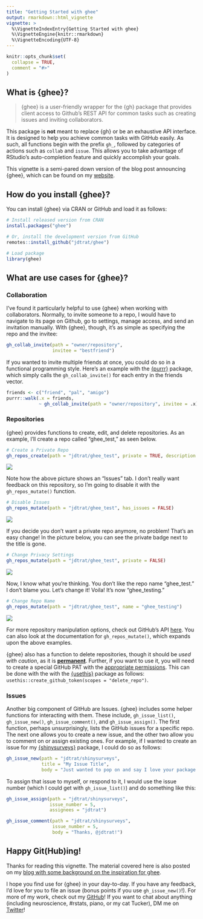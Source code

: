 ```yaml
---
title: "Getting Started with ghee"
output: rmarkdown::html_vignette
vignette: >
  %\VignetteIndexEntry{Getting Started with ghee}
  %\VignetteEngine{knitr::rmarkdown}
  %\VignetteEncoding{UTF-8}
---
```


```r
knitr::opts_chunk$set(
  collapse = TRUE,
  comment = "#>"
)
```

## What is {ghee}?

> {ghee} is a user-friendly wrapper for the {gh} package that provides client access to Github's REST API for common tasks such as creating issues and inviting collaborators.

This package is **not** meant to replace {gh} or be an exhaustive API interface. It is designed to help you achieve common tasks with GitHub easily. As such, all functions begin with the prefix `gh_`, followed by categories of actions such as `collab` and `issue`. This allows you to take advantage of RStudio's auto-completion feature and quickly accomplish your goals.

This vignette is a semi-pared down version of the blog post announcing {ghee}, which can be found on my [website](https://jdtrat.com/).

## How do you install {ghee}?

You can install {ghee} via CRAN or GitHub and load it as follows:

``` r
# Install released version from CRAN
install.packages("ghee")

# Or, install the development version from GitHub
remotes::install_github("jdtrat/ghee")

# Load package
library(ghee)
```

## What are use cases for {ghee}?

### Collaboration

I've found it particularly helpful to use {ghee} when working with collaborators. Normally, to invite someone to a repo, I would have to navigate to its page on Github, go to settings, manage access, and send an invitation manually. With {ghee}, though, it's as simple as specifying the repo and the invitee:

```r
gh_collab_invite(path = "owner/repository",
                 invitee = "bestfriend")
```

If you wanted to invite multiple friends at once, you could do so in a functional programming style. Here's an example with the [{purrr}](http://purrr.tidyverse.org/) package, which simply calls the `gh_collab_invite()` for each entry in the friends vector.

```r
friends <- c("friend", "pal", "amigo")
purrr::walk(.x = friends, 
            ~ gh_collab_invite(path = "owner/repository", invitee = .x))
```

### Repositories

{ghee} provides functions to create, edit, and delete repositories. As an example, I'll create a repo called "ghee_test," as seen below.

```r
# Create a Private Repo
gh_repos_create(path = "jdtrat/ghee_test", private = TRUE, description = "A test repository.")
```

![](ghee-images/ghee_test_create.png)

Note how the above picture shows an "Issues" tab. I don't really want feedback on this repository, so I'm going to disable it with the `gh_repos_mutate()` function.

```r
# Disable Issues
gh_repos_mutate(path = "jdtrat/ghee_test", has_issues = FALSE)
```

![](ghee-images/ghee_test_mutate_issues.png)

If you decide you don't want a private repo anymore, no problem! That's an easy change! In the picture below, you can see the private badge next to the title is gone.

```r
# Change Privacy Settings
gh_repos_mutate(path = "jdtrat/ghee_test", private = FALSE)
```

![](ghee-images/ghee_test_mutate_privacy.png)

Now, I know what you're thinking. You don't like the repo name "ghee_test." I don't blame you. Let's change it! Voila! It's now "ghee_testing."

```r
# Change Repo Name
gh_repos_mutate(path = "jdtrat/ghee_test", name = "ghee_testing")
```

![](ghee-images/ghee_test_mutate_name.png)

For more repository manipulation options, check out GitHub's API [here](https://docs.github.com/en/rest/reference/repos#update-a-repository). You can also look at the documentation for `gh_repos_mutate()`, which expands upon the above examples.

{ghee} also has a function to delete repositories, though it should be *used with caution*, as it is [**permanent**]{.ul}. Further, if you want to use it, you will need to create a special GitHub PAT with the [appropriate permissions](https://docs.github.com/en/github/administering-a-repository/deleting-a-repository). This can be done with the with the [{usethis}](http://usethis.r-lib.org) package as follows: `usethis::create_github_token(scopes = "delete_repo")`.

### Issues

Another big component of GitHub are Issues. {ghee} includes some helper functions for interacting with them. These include, `gh_issue_list()`, `gh_issue_new()`, `gh_issue_comment()`, and `gh_issue_assign()`. The first function, perhaps unsurprisingly, lists the GitHub issues for a specific repo. The next one allows you to create a new issue, and the other two allow you to comment on or assign existing ones. For example, if I wanted to create an issue for my [{shinysurveys}](https://github.com/jdtrat/shinysurveys) package, I could do so as follows:

```r
gh_issue_new(path = "jdtrat/shinysurveys", 
             title = "My Issue Title", 
             body = "Just wanted to pop on and say I love your package!")

```

To assign that issue to myself, or respond to it, I would use the issue number (which I could get with `gh_issue_list()`) and do something like this:

```r
gh_issue_assign(path = "jdtrat/shinysurveys",
                issue_number = 5, 
                assignees = "jdtrat")

gh_issue_comment(path = "jdtrat/shinysurveys", 
                 issue_number = 5, 
                 body = "Thanks, @jdtrat!")
```

## Happy Git(Hub)ing!

Thanks for reading this vignette. The material covered here is also posted on my [blog with some background on the inspiration for ghee](https://jdtrat.com/blog/ghee). 

I hope you find use for {ghee} in your day-to-day. If you have any feedback, I'd love for you to file an issue (bonus points if you use `gh_issue_new()`!). For more of my work, check out my [GitHub](https://github.com/jdtrat)! If you want to chat about anything (including neuroscience, \#rstats, piano, or my cat Tucker), DM me on [Twitter](https://twitter.com/jdtrat)! 

